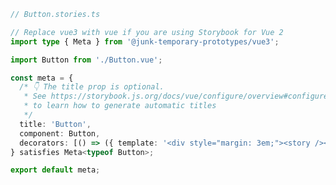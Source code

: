 ```ts
// Button.stories.ts

// Replace vue3 with vue if you are using Storybook for Vue 2
import type { Meta } from '@junk-temporary-prototypes/vue3';

import Button from './Button.vue';

const meta = {
  /* 👇 The title prop is optional.
   * See https://storybook.js.org/docs/vue/configure/overview#configure-story-loading
   * to learn how to generate automatic titles
   */
  title: 'Button',
  component: Button,
  decorators: [() => ({ template: '<div style="margin: 3em;"><story /></div>' })],
} satisfies Meta<typeof Button>;

export default meta;
```

